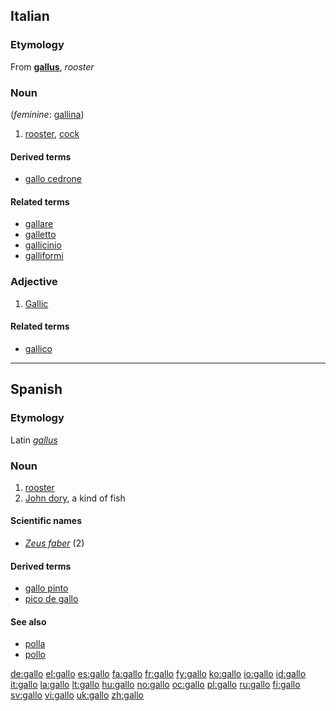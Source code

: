 {{also|Gallo}}
==Italian==

===Etymology===
From {{etyl|la}} '''[[gallus]]''', ''rooster''

===Noun===
{{it-noun|gall|m|o|i}} (''feminine'': [[gallina]])

# [[rooster]], [[cock]]

====Derived terms====
* [[gallo cedrone]]

====Related terms====
* [[gallare]]
* [[galletto]]
* [[gallicinio]]
* [[galliformi]]

===Adjective===
{{it-adj|gall}}

# [[Gallic]]

====Related terms====
* [[gallico]]

----

==Spanish==

===Etymology===
Latin ''[[gallus]]''

===Noun===
{{es-noun-mf|f=gallina}}

# [[rooster]]
# [[John dory]], a kind of fish

====Scientific names====
* ''[[Zeus faber]]'' (2)

====Derived terms====
* [[gallo pinto]] {{m}}
* [[pico de gallo]] {{m}}

====See also====
* [[polla]] {{f}}
* [[pollo]] {{m}}

[[de:gallo]]
[[el:gallo]]
[[es:gallo]]
[[fa:gallo]]
[[fr:gallo]]
[[fy:gallo]]
[[ko:gallo]]
[[io:gallo]]
[[id:gallo]]
[[it:gallo]]
[[la:gallo]]
[[lt:gallo]]
[[hu:gallo]]
[[no:gallo]]
[[oc:gallo]]
[[pl:gallo]]
[[ru:gallo]]
[[fi:gallo]]
[[sv:gallo]]
[[vi:gallo]]
[[uk:gallo]]
[[zh:gallo]]